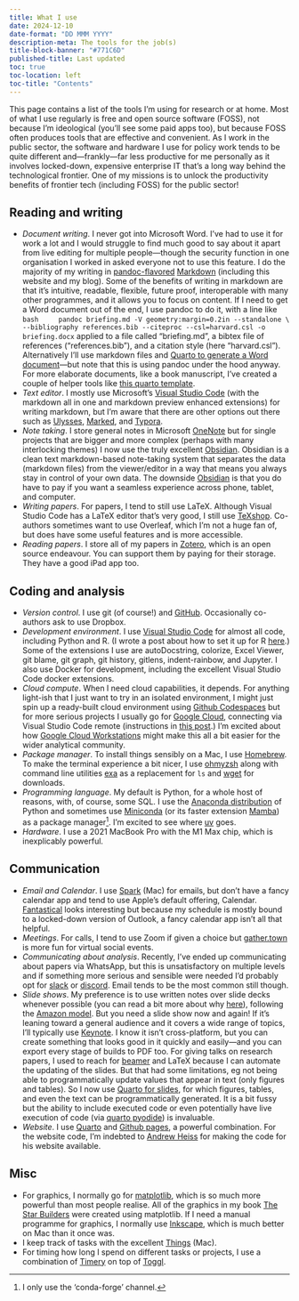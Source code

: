 ```yaml
---
title: What I use
date: 2024-12-10
date-format: "DD MMM YYYY"
description-meta: The tools for the job(s)
title-block-banner: "#771C6D"
published-title: Last updated
toc: true
toc-location: left
toc-title: "Contents"
---
```


This page contains a list of the tools I'm using for research or at home. Most of what I use regularly is free and open source software (FOSS), not because I'm ideological (you'll see some paid apps too), but because FOSS often produces tools that are effective and convenient. As I work in the public sector, the software and hardware I use for policy work tends to be quite different and—frankly—far less productive for me personally as it involves locked-down, expensive enterprise IT that's a long way behind the technological frontier. One of my missions is to unlock the productivity benefits of frontier tech (including FOSS) for the public sector!

## Reading and writing

- *Document writing*. I never got into Microsoft Word. I've had to use it for work a lot and I would struggle to find much good to say about it apart from live editing for multiple people—though the security function in one organisation I worked in asked everyone not to use this feature. I do the majority of my writing in [pandoc-flavored](http://pandoc.org/) [Markdown](https://daringfireball.net/projects/markdown/) (including this website and my blog). Some of the benefits of writing in markdown are that it's intuitive, readable, flexible, future proof, interoperable with many other programmes, and it allows you to focus on content. If I need to get a Word document out of the end, I use pandoc to do it, with a line like 
    ```bash
    pandoc briefing.md -V geometry:margin=0.2in --standalone \
    --bibliography references.bib --citeproc --csl=harvard.csl -o briefing.docx
    ```
    applied to a file called "briefing.md", a bibtex file of references ("references.bib"), and a citation style (here "harvard.csl"). Alternatively I'll use markdown files and [Quarto to generate a Word document](https://quarto.org/docs/output-formats/ms-word.html)—but note that this is using pandoc under the hood anyway. For more elaborate documents, like a book manuscript, I've created a couple of helper tools like [this quarto template](https://github.com/aeturrell/cookie-cutter-quarto-book-manuscript). 
- *Text editor*. I mostly use Microsoft's [Visual Studio Code](https://code.visualstudio.com/) (with the markdown all in one and markdown preview enhanced extensions) for writing markdown, but I'm aware that there are other options out there such as [Ulysses](http://ulyssesapp.com/), [Marked](http://marked2app.com/), and [Typora](https://typora.io/).
- *Note taking*. I store general notes in Microsoft [OneNote](https://www.onenote.com/) but for single projects that are bigger and more complex (perhaps with many interlocking themes) I now use the truly excellent [Obsidian](https://obsidian.md/). Obsidian is a clean text markdown-based note-taking system that separates the data (markdown files) from the viewer/editor in a way that means you always stay in control of your own data. The downside [Obsidian](https://obsidian.md/) is that you do have to pay if you want a seamless experience across phone, tablet, and computer.
- *Writing papers*. For papers, I tend to still use LaTeX. Although Visual Studio Code has a LaTeX editor that's very good, I still use [TeXshop](https://pages.uoregon.edu/koch/texshop/). Co-authors sometimes want to use Overleaf, which I'm not a huge fan of, but does have some useful features and is more accessible.
- *Reading papers*. I store all of my papers in [Zotero](https://www.zotero.org/), which is an open source endeavour. You can support them by paying for their storage. They have a good iPad app too.

## Coding and analysis

- *Version control*. I use git (of course!) and [GitHub](https://github.com/). Occasionally co-authors ask to use Dropbox.
- *Development environment*. I use [Visual Studio Code](https://code.visualstudio.com/) for almost all code, including Python and R. (I wrote a post about how to set it up for R [here](../blog/posts/setting-up-r-in-vscode/index.md).) Some of the extensions I use are autoDocstring, colorize, Excel Viewer, git blame, git graph, git history, gitlens, indent-rainbow, and Jupyter. I also use Docker for development, including the excellent Visual Studio Code docker extensions.
- *Cloud compute*. When I need cloud capabilities, it depends. For anything light-ish that I just want to try in an isolated environment, I might just spin up a ready-built cloud environment using [Github Codespaces](https://github.com/features/codespaces) but for more serious projects I usually go for [Google Cloud](https://cloud.google.com/), connecting via Visual Studio Code remote (instructions in [this post](../blog/posts/visual-studio-code-in-the-cloud/index.md).) I'm excited about how [Google Cloud Workstations](https://cloud.google.com/workstations) might make this all a bit easier for the wider analytical community.
- *Package manager*. To install things sensibly on a Mac, I use [Homebrew](https://brew.sh/). To make the terminal experience a bit nicer, I use [ohmyzsh](https://ohmyz.sh/) along with command line utilities [exa](https://github.com/ogham/exa) as a replacement for `ls` and [wget](https://www.gnu.org/software/wget/) for downloads.
- *Programming language*. My default is Python, for a whole host of reasons, with, of course, some SQL. I use the [Anaconda distribution](https://www.anaconda.com/download) of Python and sometimes use [Miniconda](https://docs.anaconda.com/miniconda/) (or its faster extension [Mamba](https://github.com/mamba-org/mamba)) as a package manager[^1]. I'm excited to see where [uv](https://rye-up.com/) goes.
- *Hardware*. I use a 2021 MacBook Pro with the M1 Max chip, which is inexplicably powerful.

[^1]: I only use the 'conda-forge' channel.

## Communication

- *Email and Calendar*. I use [Spark](https://sparkmailapp.com/) (Mac) for emails, but don't have a fancy calendar app and tend to use Apple's default offering, Calendar. [Fantastical](https://flexibits.com/fantastical) looks interesting but because my schedule is mostly bound to a locked-down version of Outlook, a fancy calendar app isn't all that helpful.
- *Meetings*. For calls, I tend to use Zoom if given a choice but [gather.town](https://www.gather.town/) is more fun for virtual social events.
- *Communicating about analysis*. Recently, I've ended up communicating about papers via WhatsApp, but this is unsatisfactory on multiple levels and if something more serious and sensible were needed I'd probably opt for [slack](https://slack.com/intl/en-gb) or [discord](https://discord.com/). Email tends to be the most common still though.
- *Slide shows*. My preference is to use written notes over slide decks whenever possible (you can read a bit more about why [here](../blog/posts/managing-public-sector-knowledge/managing-public-sector-knowledge.qmd#notes-should-be-the-default-with-microsoft-powerpoint-presentations-only-by-exception)), following the [Amazon model](https://www.managementtoday.co.uk/why-amazon-banned-powerpoint/leadership-lessons/article/1689543). But you need a slide show now and again! If it's leaning toward a general audience and it covers a wide range of topics, I'll typically use [Keynote](https://www.apple.com/uk/keynote/). I know it isn't cross-platform, but you can create something that looks good in it quickly and easily—and you can export every stage of builds to PDF too. For giving talks on research papers, I used to reach for [beamer](https://ctan.org/pkg/beamer) and LaTeX because I can automate the updating of the slides. But that had some limitations, eg not being able to programmatically update values that appear in text (only figures and tables). So I now use [Quarto for slides](https://quarto.org/docs/presentations/), for which figures, tables, and even the text can be programmatically generated. It is a bit fussy but the ability to include executed code or even potentially have live execution of code (via [quarto pyodide](https://github.com/coatless-quarto/pyodide)) is invaluable.
- *Website*. I use [Quarto](https://quarto.org/) and [Github pages](https://pages.github.com/), a powerful combination. For the website code, I'm indebted to [Andrew Heiss](https://www.andrewheiss.com/) for making the code for his website available.

## Misc

- For graphics, I normally go for [matplotlib](https://matplotlib.org/), which is so much more powerful than most people realise. All of the graphics in my book [The Star Builders](../thestarbuilders/thestarbuilders.qmd) were created using matplotlib. If I need a manual programme for graphics, I normally use [Inkscape](https://inkscape.org/), which is much better on Mac than it once was.
- I keep track of tasks with the excellent [Things](https://culturedcode.com/things/) (Mac).
- For timing how long I spend on different tasks or projects, I use a combination of [Timery](https://timeryapp.com/) on top of [Toggl](https://toggl.com/).
